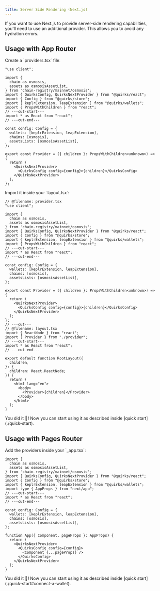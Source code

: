 ```yaml
---
title: Server Side Rendering (Next.js)
---
```


If you want to use Next.js to provide server-side rendering capabilities,
you'll need to use an additional provider. This allows you to avoid any
hydration errors.

## Usage with App Router

<Steps>
  <Step>
  Create a `providers.tsx` file:

```tsx twoslash title="/app/providers.tsx"
"use client";

import {
  chain as osmosis,
  assets as osmosisAssetList,
} from 'chain-registry/mainnet/osmosis';
import { QuirksConfig, QuirksNextProvider } from "@quirks/react";
import { Config } from "@quirks/store";
import { keplrExtension, leapExtension } from "@quirks/wallets";
import { PropsWithChildren } from "react";
// ---cut-start---
import * as React from "react";
// ---cut-end---

const config: Config = {
  wallets: [keplrExtension, leapExtension],
  chains: [osmosis],
  assetsLists: [osmosisAssetList],
};

export const Provider = ({ children }: PropsWithChildren<unknown>) => {
  return (
    <QuirksNextProvider>
      <QuirksConfig config={config}>{children}</QuirksConfig>
    </QuirksNextProvider>
  );
};
```

</Step>
<Step>
Import it inside your `layout.tsx`:

```tsx twoslash title="/app/layout.tsx"
// @filename: provider.tsx
"use client";

import {
  chain as osmosis,
  assets as osmosisAssetList,
} from 'chain-registry/mainnet/osmosis';
import { QuirksConfig, QuirksNextProvider } from "@quirks/react";
import { Config } from "@quirks/store";
import { keplrExtension, leapExtension } from "@quirks/wallets";
import { PropsWithChildren } from "react";
// ---cut-start---
import * as React from "react";
// ---cut-end---

const config: Config = {
  wallets: [keplrExtension, leapExtension],
  chains: [osmosis],
  assetsLists: [osmosisAssetList],
};

export const Provider = ({ children }: PropsWithChildren<unknown>) => {
  return (
    <QuirksNextProvider>
      <QuirksConfig config={config}>{children}</QuirksConfig>
    </QuirksNextProvider>
  );
};
// ---cut---
// @filename: layout.tsx
import { ReactNode } from "react";
import { Provider } from "./provider";
// ---cut-start---
import * as React from "react";
// ---cut-end---

export default function RootLayout({
  children,
}: {
  children: React.ReactNode;
}) {
  return (
    <html lang="en">
      <body>
        <Provider>{children}</Provider>
      </body>
    </html>
  );
}
```

</Step>
<Step>
You did it 🎉! Now you can start using it as described inside 
[quick start](./quick-start).
</Step>
</Steps>

## Usage with Pages Router

<Steps>
<Step>
Add the providers inside your `_app.tsx`:

```tsx twoslash title="/pages/_app.tsx"
import {
  chain as osmosis,
  assets as osmosisAssetList,
} from 'chain-registry/mainnet/osmosis';
import { QuirksConfig, QuirksNextProvider } from "@quirks/react";
import { Config } from "@quirks/store";
import { keplrExtension, leapExtension } from "@quirks/wallets";
import type { AppProps } from "next/app";
// ---cut-start---
import * as React from "react";
// ---cut-end---

const config: Config = {
  wallets: [keplrExtension, leapExtension],
  chains: [osmosis],
  assetsLists: [osmosisAssetList],
};

function App({ Component, pageProps }: AppProps) {
  return (
    <QuirksNextProvider>
      <QuirksConfig config={config}>
        <Component {...pageProps} />
      </QuirksConfig>
    </QuirksNextProvider>
  );
}
```

</Step>
<Step>
You did it 🎉! Now you can start using it as described inside 
[quick start](./quick-start#connect-a-wallet).
</Step>
</Steps>
